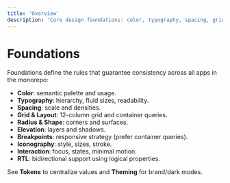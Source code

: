 ```yaml
---
title: 'Overview'
description: 'Core design foundations: color, typography, spacing, grid, elevation, breakpoints, iconography, interaction, and RTL.'
---
```


# Foundations

Foundations define the rules that guarantee consistency across all apps in the monorepo:

- **Color**: semantic palette and usage.
- **Typography**: hierarchy, fluid sizes, readability.
- **Spacing**: scale and densities.
- **Grid & Layout**: 12-column grid and container queries.
- **Radius & Shape**: corners and surfaces.
- **Elevation**: layers and shadows.
- **Breakpoints**: responsive strategy (prefer container queries).
- **Iconography**: style, sizes, stroke.
- **Interaction**: focus, states, minimal motion.
- **RTL**: bidirectional support using logical properties.

See **Tokens** to centralize values and **Theming** for brand/dark modes.
